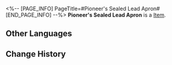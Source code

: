 <%-- [PAGE_INFO]
PageTitle=#Pioneer's Sealed Lead Apron#
[END_PAGE_INFO] --%>
{{Item Infobox
|id          = 51173
|image       = Item Pioneer's Sealed Lead Apron.png
|type        = 
|invCategory = Relics
|rarity      = 4
|effect      = 
|description = A heavy diving suit crafted from scrap iron, airtight and impenetrable. Even its wearer often jests that it resembles more of a deep-sea coffin.
|source1     = [[Cavern of Corrosion: The Reverie (Dreamscape)]]
}}
'''Pioneer's Sealed Lead Apron''' is a [[Item]].

==Other Languages==
{{Other Languages
|en   = Pioneer's Sealed Lead Apron
|zhs  = 先驱的密合铅衣
|zht  = 先驅的密合鉛衣
|ja   = 先駆者の密閉された鉛の潜水服
|ko   = 선구자의 밀폐형 납 잠수복
|es   = Traje de plomo de la pionera
|fr   = Tablier de plomb étanche d'exploratrice
|ru   = Свинцовый скафандр первооткрывателя
|th   = Pioneer's Sealed Lead Apron
|vi   = Áo Chì Bọc Kín Tiên Phong
|de   = Versiegelter Bleimantel der Pionierin
|id   = Pioneer's Sealed Lead Apron
|pt   = Avental de Chumbo Lacrado da Pioneira
}}

==Change History==
{{Change History|2.0}}